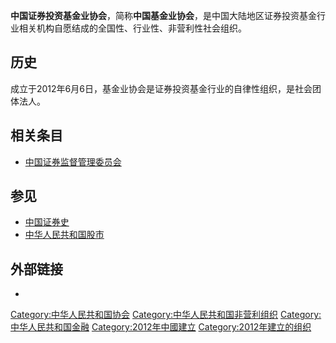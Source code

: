 {{unreferenced|time=2017-03-01T12:46:54+00:00}}
{{Infobox organization
| name          = 中国证券投资基金业协会<br>Asset Management Association of China
| former name   = 
| image         = 
| image_border  = 
| size          = <!-- default 200px -->
| alt           = <!-- alt text; see [[WP:ALT|WP:ALT]] -->
| caption       = 
| map           = 
| msize         = <!-- map size, optional, default 250px -->
| malt          = <!-- map alt text -->
| mcaption      = 
| map2          = 
| abbreviation  = 
| motto         = 
| predecessor   = 
| successor     = 
| formation     =   {{Start date and age|2012|06|06}} 
| founder       = <!-- or | founders = -->
| extinction    = <!-- {{End date and age|YYYY|MM|DD}} -->
| merger        = 
| merged        = 
| type          = <!-- [[Governmental_organization|GO]], [[Non-governmental_organization|NGO]], [[Intergovernmental_organization|IGO]], [[International_nongovernmental_organization|INGO]], etc -->
| status        = <!-- ad hoc, treaty, foundation, etc -->
| purpose       = <!-- focus as e.g. humanitarian, peacekeeping, etc -->
| professional_title = <!-- for professional associations -->
| headquarters  = 
| location      = 
| coords        = <!-- Coordinates of location using {{Coord}} -->
| region_served = 
| services      = 
| membership    = 
| language      = 
| general       = <!-- Secretary General -->
| leader_title  = 
| leader_name   = 
| leader_title2 = 
| leader_name2  = 
| leader_title3 = 
| leader_name3  = 
| leader_title4 = 
| leader_name4  = 
| key_people    = 
| main_organ    = <!-- gral. assembly, board of directors, etc -->
| parent_organization = <!-- if one -->
| subsidiaries  = 
| affiliations  = 
| budget        = 
| num_staff     = 
| num_volunteers=  
| slogan        = 
| website       =   {{url|http://www.amac.org.cn}} 
| remarks       = 
| footnotes     = 
}}
'''中国证券投资基金业协会'''，简称'''中国基金业协会'''，是中国大陆地区证券投资基金行业相关机构自愿结成的全国性、行业性、非营利性社会组织。

==历史==
成立于2012年6月6日，基金业协会是证券投资基金行业的自律性组织，是社会团体法人。

== 相关条目 ==
*[[中国证券监督管理委员会|中国证券监督管理委员会]]

== 参见 ==
* [[中国证券史|中国证券史]]
* [[中华人民共和国股市|中华人民共和国股市]]

==外部链接==
*{{Official website|1=http://www.amac.org.cn/cms/article/preview?ID=382746}}

[[Category:中华人民共和国协会|Category:中华人民共和国协会]]
[[Category:中华人民共和国非营利组织|Category:中华人民共和国非营利组织]]
[[Category:中华人民共和国金融|Category:中华人民共和国金融]]
[[Category:2012年中國建立|Category:2012年中國建立]]
[[Category:2012年建立的组织|Category:2012年建立的组织]]